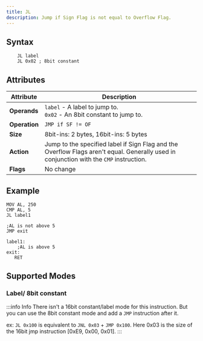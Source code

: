 ```yaml
---
title: JL
description: Jump if Sign Flag is not equal to Overflow Flag.
---
```



## Syntax

```asm6502 showLineNumbers
    JL label
    JL 0x02 ; 8bit constant
```

## Attributes

| Attribute     | Description                                                                                                                                         |
| ------------- | --------------------------------------------------------------------------------------------------------------------------------------------------- |
| **Operands**  | `label` - A label to jump to. <br/> `0x02` - An 8bit constant to jump to.                                                                           |
| **Operation** | `JMP if SF != OF`                                                                                                                                     |
| **Size**      | 8bit-ins: 2 bytes, 16bit-ins: 5 bytes                                                                                                               |
| **Action**    | Jump to the specified label if Sign Flag and the Overflow Flags aren't equal. Generally used in conjunction with the `CMP` instruction.|
| **Flags**     | No change                                                                                                                                           |

## Example

```asm6502 showLineNumbers
MOV AL, 250
CMP AL, 5
JL label1

;AL is not above 5
JMP exit

label1:
    ;AL is above 5
exit:
   RET
```

## Supported Modes

### Label/ 8bit constant

<LabeledInstructionAddressinng instructionName="JL" />

:::info Info
There isn't a 16bit constant/label mode for this instruction. But you can use the 8bit constant mode and add a `JMP` instruction after it.

ex: `JL 0x100` is equivalent to `JNL 0x03` + `JMP 0x100`. Here 0x03 is the size of the 16bit jmp instruction [0xE9, 0x00, 0x01].
:::
